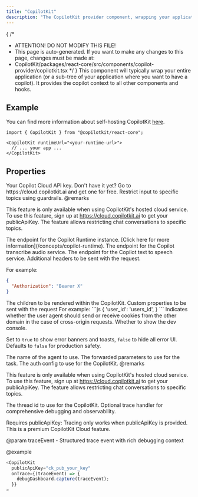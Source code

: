 ```yaml
---
title: "CopilotKit"
description: "The CopilotKit provider component, wrapping your application."
---
```


{
 /*
  * ATTENTION! DO NOT MODIFY THIS FILE!
  * This page is auto-generated. If you want to make any changes to this page, changes must be made at:
  * CopilotKit/packages/react-core/src/components/copilot-provider/copilotkit.tsx
  */
}
This component will typically wrap your entire application (or a sub-tree of your application where you want to have a copilot). It provides the copilot context to all other components and hooks.
 
## Example
 
You can find more information about self-hosting CopilotKit [here](/guides/self-hosting).
 
```tsx
import { CopilotKit } from "@copilotkit/react-core";
 
<CopilotKit runtimeUrl="<your-runtime-url>">
  // ... your app ...
</CopilotKit>
```

## Properties

<PropertyReference name="publicApiKey" type="string"  > 
Your Copilot Cloud API key. Don't have it yet? Go to https://cloud.copilotkit.ai and get one for free.
</PropertyReference>

<PropertyReference name="guardrails_c" type="{ validTopics?: string[]; invalidTopics?: string[]; }"  > 
Restrict input to specific topics using guardrails.
  @remarks
 
  This feature is only available when using CopilotKit's hosted cloud service. To use this feature, sign up at https://cloud.copilotkit.ai to get your publicApiKey. The feature allows restricting chat conversations to specific topics.
</PropertyReference>

<PropertyReference name="runtimeUrl" type="string"  > 
The endpoint for the Copilot Runtime instance. [Click here for more information](/concepts/copilot-runtime).
</PropertyReference>

<PropertyReference name="transcribeAudioUrl" type="string"  > 
The endpoint for the Copilot transcribe audio service.
</PropertyReference>

<PropertyReference name="textToSpeechUrl" type="string"  > 
The endpoint for the Copilot text to speech service.
</PropertyReference>

<PropertyReference name="headers" type="Record<string, string>"  > 
Additional headers to be sent with the request.
 
  For example:
  ```json
  {
    "Authorization": "Bearer X"
  }
  ```
</PropertyReference>

<PropertyReference name="children" type="ReactNode" required > 
The children to be rendered within the CopilotKit.
</PropertyReference>

<PropertyReference name="properties" type="Record<string, any>"  > 
Custom properties to be sent with the request
  For example:
  ```js
  {
    'user_id': 'users_id',
  }
  ```
</PropertyReference>

<PropertyReference name="credentials" type="RequestCredentials"  > 
Indicates whether the user agent should send or receive cookies from the other domain
  in the case of cross-origin requests.
</PropertyReference>

<PropertyReference name="showDevConsole" type="boolean"  > 
Whether to show the dev console.
 
  Set to `true` to show error banners and toasts, `false` to hide all error UI.
  Defaults to `false` for production safety.
</PropertyReference>

<PropertyReference name="agent" type="string"  > 
The name of the agent to use.
</PropertyReference>

<PropertyReference name="forwardedParameters" type="Pick<ForwardedParametersInput, 'temperature'>"  > 
The forwarded parameters to use for the task.
</PropertyReference>

<PropertyReference name="authConfig_c" type="{ SignInComponent: React.ComponentType<{ onSignInComplete: (authState: AuthState) => void; }>; }"  > 
The auth config to use for the CopilotKit.
  @remarks
 
  This feature is only available when using CopilotKit's hosted cloud service. To use this feature, sign up at https://cloud.copilotkit.ai to get your publicApiKey. The feature allows restricting chat conversations to specific topics.
</PropertyReference>

<PropertyReference name="threadId" type="string"  > 
The thread id to use for the CopilotKit.
</PropertyReference>

<PropertyReference name="onTrace" type="CopilotTraceHandler"  > 
Optional trace handler for comprehensive debugging and observability.
 
  Requires publicApiKey: Tracing only works when publicApiKey is provided.
  This is a premium CopilotKit Cloud feature.
 
  @param traceEvent - Structured trace event with rich debugging context
 
  @example
  ```typescript
  <CopilotKit
    publicApiKey="ck_pub_your_key"
    onTrace={(traceEvent) => {
      debugDashboard.capture(traceEvent);
    }}
  >
  ```
</PropertyReference>

